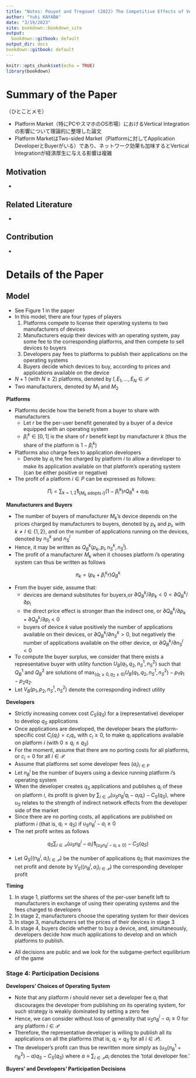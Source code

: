 ```yaml
---
title: "Notes: Pouyet and Tregouet (2022) The Competitive Effects of Vertical Integration in Platform Markets"
author: "Yuki KAYABA"
date: "3/19/2023"
site: bookdown::bookdown_site
output:
  bookdown::gitbook: default
output_dir: docs
bookdown::gitbook: default
---
```


```r
knitr::opts_chunk$set(echo = TRUE)
library(bookdown)
```

# Summary of the Paper

（ひとことメモ）

- Platform Market（特にPCやスマホのOS市場）におけるVertical Integrationの影響について理論的に整理した論文
- Platform MarketはTwo-sided Market（Platformに対してApplication DeveloperとBuyerがいる）であり、ネットワーク効果も加味するとVertical Integrationが経済厚生に与える影響は複雑


## Motivation

- 

## Related Literature

- 

## Contribution

- 

# Details of the Paper

## Model

- See Figure 1 in the paper
- In this model, there are four types of players
  1. Platforms compete to license their operating systems to two manufacturers of devices
  2. Manufacturers equip their devices with an operating system, pay some fee to the corresponding platforms, and then compete to sell devices to buyers
  3. Developers pay fees to platforms to publish their applications on the operating systems
  4. Buyers decide which devices to buy, according to prices and applications available on the device
- $N + 1$ (with $N \geq 2$) platforms, denoted by $I, E_{1}, ..., E_{N} \in \mathcal{P}$
- Two manufacturers, denoted by $M_{1}$ and $M_{2}$

**Platforms**

- Platforms decide how the benefit from a buyer to share with manufacturers
  - Let $r$ be the per-user benefit generated by a buyer of a device equipped with an operating system
  - $\beta_{i}^{k} \in [0, 1]$ is the share of $r$ benefit kept by manufacturer $k$ (thus the share of the platform is $1 - \beta_{i}^{k}$)
- Platforms also charge fees to application developers
  - Denote by $a_{i}$ the fee charged by platform $i$ to allow a developer to make its application available on that platform’s operating system (can be either positive or negative)
- The profit of a platform $i \in P$ can be expressed as follows:

$$
\Pi_{i} = \sum_{k = 1, 2} \mathbf{1}_{ \{ M_{k} \text{ adopts } i \} } (1 - \beta_{i}^{k})rQ_{B}^{k} + a_{i}q_{i}
$$

**Manufacturers and Buyers**

- The number of buyers of manufacturer $M_{k}$’s device depends on the prices charged by manufacturers to buyers, denoted by $p_{k}$ and $p_{l}$, with $k \neq l \in \{ 1, 2 \}$, and on the number of applications running on the devices, denoted by $n_{S}^{k}$ and $n_{S}^{l}$
- Hence, it may be written as $Q_{B}^{k}(p_{k}, p_{l}, n_{S}^{k}, n_{S}^{l})$.
- The profit of a manufacturer $M_{k}$ when it chooses platform $i$’s operating system can thus be written as follows

$$
\pi_{k} = (p_{k} + \beta_{i}^{k}r)Q_{B}^{k}
$$

- From the buyer side, assume that:
  - devices are demand substitutes for buyers,or $\partial Q_{B}^{k} / \partial p_{k} < 0 < \partial Q_{B}^{k} / \partial p_{l}$
  - the direct price effect is stronger than the indirect one, or $\partial Q_{B}^{k} / \partial p_{k} + \partial Q_{B}^{k} / \partial p_{l} < 0$
  - buyers of device $k$ value positively the number of applications available on their devices, or $\partial Q_{B}^{k} / \partial n_{S}^{k} > 0$, but negatively the number of applications available on the other device, or $\partial Q_{B}^{k} / \partial n_{S}^{l} < 0$ 
- To compute the buyer surplus, we consider that there exists a representative buyer with utility function $U_{B}(q_{1}, q_{2}, n_{S}^{1}, n_{S}^{2})$ such that $Q_{B}^{1}$ and $Q_{B}^{2}$ are solutions of $\max_{(q_{1} \geq 0, q_{2} \geq 0)} U_{B}(q_{1}, q_{2} ,n_{S}^{1}, n_{S}^{2}) − p_{1}q_{1} − p_{2}q_{2}$. 
- Let $V_{B}(p_{1}, p_{2}, n_{S}^{1}, n_{S}^{2})$ denote the corresponding indirect utility

**Developers**

- Strictly increasing convex cost $C_{S}(q_{S})$ for a (representative) developer to develop $q_{S}$ applications 
- Once applications are developed, the developer bears the platform-specific cost $C_{i}(q_{i}) = c_{i}q_{i}$, with $c_{i} \geq 0$, to make $q_{i}$ applications available on platform $i$ (with $0 \leq q_{i} \leq q_{S}$)
- For the moment, assume that there are no porting costs for all platforms, or $c_{i} = 0$ for all $i \in \mathcal{P}$
- Assume that platforms set some developer fees $(a_{i})_{i \in P}$ 
- Let $n_{B}^{i}$ be the number of buyers using a device running platform $i$’s operating system
- When the developer creates $q_{S}$ applications and publishes $q_{i}$ of these on platform $i$, its profit is given by $\sum_{i \in \mathcal{P}} (u_{S} n_{B}^{i} q_{i} − a_{i}q_{i}) − C_{S}(q_{S})$, where $u_{S}$ relates to the strength of indirect network effects from the developer side of the market
- Since there are no porting costs, all applications are published on platform $i$ (that is, $q_{i} = q_{S}$) if $u_{S}n_{B}^{i} − a_{i} \geq 0$
- The net profit writes as follows

$$
q_{S} \sum_{i \in \mathcal{P}} (u_{S} n_{B}^{i} − a_{i}) \mathbf{1}_{ \{ u_{S}n_{B}^{i} - a_{i} \geq 0 \} } − C_{S}(q_{S})
$$

- Let $Q_{S}((n_{B}^{i}, a_{i})_{i \in \mathcal{P}})$ be the number of applications $q_{S}$ that maximizes the net profit and denote by $V_{S}((n_{B}^{i}, a_{i})_{i \in \mathcal{P}})$ the corresponding developer profit


**Timing**

1. In stage 1, platforms set the shares of the per-user benefit left to manufacturers in exchange of using their operating systems and the fees charged to developers
2. In stage 2, manufacturers choose the operating system for their devices
3. In stage 3, manufacturers set the prices of their devices in stage 3
4. In stage 4, buyers decide whether to buy a device, and, simultaneously, developers decide how much applications to develop and on which platforms to publish. 

- All decisions are public and we look for the subgame-perfect equilibrium of the game

### Stage 4: Participation Decisions

**Developers' Choices of Operating System**

- Note that any platform $i$ should never set a developer fee $a_{i}$ that discourages the developer from publishing on its operating system, for such strategy is weakly dominated by setting a zero fee
- Hence, we can consider without loss of generality that $u_{S}n_{B}^{i} - a_{i} \geq 0$ for any platform $i \in \mathcal{P}$
- Therefore, the representative developer is willing to publish all its applications on all the platforms (that is, $q_{i} = q_{S}$ for all $i \in \mathcal{P}$).
- The developer’s profit can thus be rewritten more simply as $(u_{S} (n_{B}^{1} + n_{B}^{2}) − a)q_{S} − C_{S}(q_{S})$ where $a \equiv \sum_{i \in \mathcal{P}} a_{i}$ denotes the ‘total developer fee.’

**Buyers' and Developers' Participation Decisions**




















